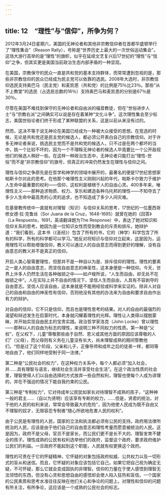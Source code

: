 ```yaml
---
---
---
```

title: 12　“理性”与“信仰”，所争为何？
---




2012年3月24日星期六，美国的无神论者和其他非宗教信仰者在首都华盛顿举行了“理性集会”（Reason Rally），号称是“世界历史上最大的一次世俗运动集会”。这场大游行高举的是“理性”的旗帜，似乎在延续文艺复兴后17世纪的“理性”与“信仰”之争，但其实更是美国当前政治生态内部矛盾的一种显现。

在美国，宗教保守的民众一直是共和党的基本支持群体，而常常遭到忽视的是，那些非宗教信仰的民众已经成为民主党可以依靠的选民。2008年大选时，非宗教信仰选民支持奥巴马（民主党）和麦凯恩（共和党）的比例是75％比23％。那些“从不上教堂”的选民（占选民总数的16％）支持奥巴马和麦凯恩的分别是67％是30％。

尽管在美国不难找到保守的无神论者和自由派的福音教徒，但在“世俗进步人士”与“宗教右派”之间确实可以说是存在着某种“文化斗争”。这次理性集会至少标志，美国世俗论者们终于形成了某种联盟的关系，这是以前从来没有过的。

然而，这决不等于说无神论在美国已经成为一种被大众接受的思想。在竞选的时候，无论是共和党还是民主党的候选人，都必须公开表白自己的宗教信仰。对于许多无神论者来说，挑选民主党而不是共和党的候选人，只不过是在两个都坏的当中，挑一个比较不坏的，因为一个不理睬无神论者的候选人毕竟要比一个公开敌视他们的候选人稍好一些。在这样一种政治生态中，无神论者只能打出“理性-世俗”而不是“非宗教信仰”的旗号，但真正的冲突仍然发生在理性与信仰之间。

理性与信仰之争原先是在哲学和神学的领域中展开的，最著名的便是17世纪思想家帕斯卡尔对此的思考。在他那个唯理性主义刚刚兴起的年代，帕斯卡尔致力于维护人生命中最重要的权利——信仰，这权利是植根于人的自由心灵。400多年来，唯理性主义——那种追求物质、权力、享乐和建造各种乌托邦的理性——不知夺去了多少人生命中最高贵的心灵的追求，也不知造成了多少人间灾难。

在基督教传统中一直就有对理智（知识）与信仰关系的思考，17世纪的一位墨西哥修女德·拉·克鲁丝（Sor Juana de la Cruz，1648-1695）就曾在她的《回答》（La Respuesta，1691，英语翻译题为The Response）中，表达了她对知识和信仰关系的思考。她因为是一位知识女性而受到教会的斥责和排斥。她辩护道：“我们看到，这本书（《圣经》）包含了所有的书，它的（神学）科学包含了所有的科学，所有的科学都可以学习。”她反对将知识与信仰对立起来，这是因为，运用理性可以帮助增强信仰，教义可以通过人的自由意志而得到更好的理解，没有自由意志的教义并不是真正的信仰。

开启人类心智需要理性，但那并不是一种自以为是、排斥信仰的理性。理性的要素之一是人的自由意志，而坚信自由意志的神圣性，这本身便是一种信仰。今天，世界上许多人仍然生活在各种枷锁之中——如卢梭所说，“人生而自由，却无处不在枷锁之中”。人在实际上并不自由的情况下，坚信人生而自由，人具有不容剥夺的自由意志。坚信人应该自由，这本身就是不能用经验或科学来实证的。除非人对自己的自由和自由的神圣性有信仰，否则他没有其他的办法来为自由和要求自由作出有力的辩护。

对自由的信仰，它不只是信仰，而且也是理性思考的结果。对人的自由的最强烈的渴望和辩述发生在启蒙时代，本身就闪耀着理性的光辉。理性让人类得以摆脱蒙昧，并开始实现自由民主的宝贵实践。政治哲学家洛克（John Locke）曾以理性——那种以人的自由为标志的理性，来说明三种不同权力的性质。第一种是“父权”，在父权下，儿童“尊敬那些由于自然、恩义或其他方面的原因应该尊敬的人们”（父母），而父母则有义务在儿童没有长大，尚未理智成熟的期间管教他们。“但是过了这个阶段，父亲和儿子，正像导师和成年之后的徒弟一样，都同等地自由了，他们同样地受制于同一法律。”

第二种是“公民社会的权力”，在这种权力关系中，每个人都必须“加入社会，并……具有理智与语言，继续社会生活并享受社会生活”。在这个政治性质的社会里，理智使得人们以自由选择的方式放弃一些自然权利，理智也使每个人成为讲理的，并在不强迫的情况下能自我约束的公民。

第三种是“专制权力”，它对待成年公民犹如家长对待理智不成熟的孩子，“这种神一般的君主……（自以为贤明）应该享有专断的权力，……但是，贤君的统治，对于他的人民的权利来说，常常会导致最大的危险”，因为他使人民成为既不自由又不理智的奴才，无限容忍专制者“随心所欲地危害人民的权利”。

由于公民是有理性的人民，国家的立法和执法都必须有公民的支持。政府用法律所统治的人民，应该是由于他们自己的自由意志和理性考量而愿意被统治的人民。这是因为，政府不是父母，官员不是家长，而公民们更不是长不大的、理智发育不健全的孩子。理性成熟的公民有权利选举他们的政府，监督这个政府，要求政府维护公民们的利益。一旦政府不能起到这个职能，人民就有权更换这个政府。

理性的可贵在于它的怀疑精神，它怀疑的对象包括政府权威、公共权力以及一切形式的盲从和迷信。而且，它怀疑的对象应该包括它自己。如果它把自己视为确定无疑，不可怀疑，那么它就会变成固执的非理智。信仰的力量在于使人感悟到理智无法领悟的东西，但没有心灵和思想自由的感悟却会使人陷入狂热和盲信。一个国家的公民素质和思考水准往往反映在他们关心和争论的问题上。对理性和信仰的问题有所关注，有所争论，这应该是一个成熟的公民社会的标志。
